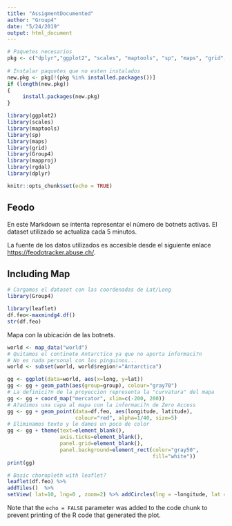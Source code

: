 ```yaml
---
title: "AssigmentDocumented"
author: "Group4"
date: "5/24/2019"
output: html_document
---
```


```r
# Paquetes necesarios
pkg <- c("dplyr","ggplot2", "scales", "maptools", "sp", "maps", "grid", "Group4","mapproj","rgdal" )
 
# Instalar paquetes que no esten instalados
new.pkg <- pkg[!(pkg %in% installed.packages())]
if (length(new.pkg)) 
{
     install.packages(new.pkg)  
}

library(ggplot2)
library(scales)
library(maptools)
library(sp)
library(maps)
library(grid)
library(Group4)
library(mapproj)
library(rgdal)
library(dplyr)

```

```r
knitr::opts_chunk$set(echo = TRUE)
```

## Feodo

En este Markdown se intenta representar el número de botnets activas. El dataset utilizado se actualiza cada 5 minutos.

La fuente de los datos utilizados es accesible desde el siguiente enlace <https://feodotracker.abuse.ch/>.  


## Including Map
```r
# Cargamos el dataset con las coordenadas de Lat/Long
library(Group4)

library(leaflet)
df.feo<-maxmindg4.df()
str(df.feo)
```
Mapa con la ubicación de las botnets.
```r
world <- map_data("world")
# Quitamos el continete Antarctico ya que no aporta informaci?n
# No es nada personal con los pinguinos...
world <- subset(world, world$region!="Antarctica")

gg <- ggplot(data=world, aes(x=long, y=lat))
gg <- gg + geom_path(aes(group=group), colour="gray70")
# La definici?n de la proyeccion representa la "curvatura" del mapa
gg <- gg + coord_map("mercator", xlim=c(-200, 200))
# A?adimos una capa al mapa con la informaci?n de Zero Access
gg <- gg + geom_point(data=df.feo, aes(longitude, latitude), 
                      colour="red", alpha=1/40, size=5)
# Eliminamos texto y le damos un poco de color
gg <- gg + theme(text=element_blank(), 
                 axis.ticks=element_blank(),
                 panel.grid=element_blank(),
                 panel.background=element_rect(color="gray50",
                                               fill="white"))
print(gg)


```

```r
# Basic choropleth with leaflet?
leaflet(df.feo) %>%
addTiles()  %>%
setView( lat=10, lng=0 , zoom=2) %>% addCircles(lng = ~longitude, lat = ~latitude)
```
Note that the `echo = FALSE` parameter was added to the code chunk to prevent printing of the R code that generated the plot.

